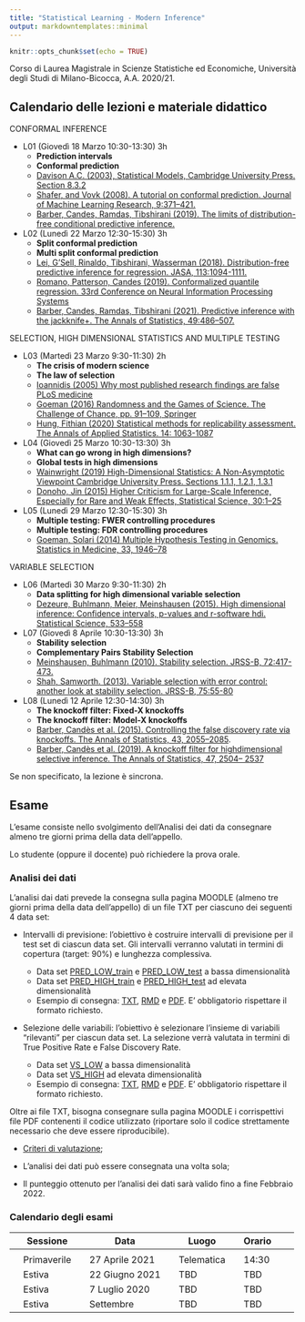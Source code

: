 ```yaml
---
title: "Statistical Learning - Modern Inference"
output: markdowntemplates::minimal
---
```


```r
knitr::opts_chunk$set(echo = TRUE)
```


Corso di Laurea Magistrale in Scienze Statistiche ed Economiche, Università degli Studi di Milano-Bicocca, A.A. 2020/21.


## Calendario delle lezioni e materiale didattico

CONFORMAL INFERENCE

* L01 (Giovedì 18 Marzo 10:30-13:30) 3h
   * **Prediction intervals**
   * **Conformal prediction**
   * [Davison A.C. (2003), Statistical Models, Cambridge University Press.  Section 8.3.2]()
   * [Shafer, and Vovk (2008). A tutorial on conformal prediction. Journal of Machine Learning
Research, 9:371–421.](https://jmlr.org/papers/volume9/shafer08a/shafer08a.pdf)
   * [Barber, Candes, Ramdas, Tibshirani (2019). The limits of distribution-free conditional predictive inference.](https://arxiv.org/pdf/1903.04684.pdf)

* L02 (Lunedì 22 Marzo 12:30-15:30) 3h
   * **Split conformal prediction**
   * **Multi split conformal prediction**
   * [Lei, G'Sell, Rinaldo, Tibshirani, Wasserman (2018). Distribution-free
predictive inference for regression. JASA, 113:1094-1111.](https://arxiv.org/pdf/1604.04173.pdf)
   * [Romano, Patterson, Candes (2019). Conformalized quantile regression. 33rd Conference on Neural Information Processing Systems](https://arxiv.org/pdf/1905.03222.pdf)
   * [Barber, Candes, Ramdas, Tibshirani (2021). Predictive inference with
the jackknife+. The Annals of Statistics, 49:486–507.](https://arxiv.org/pdf/1905.02928.pdf)

SELECTION, HIGH DIMENSIONAL STATISTICS AND MULTIPLE TESTING

* L03 (Martedì 23 Marzo 9:30-11:30) 2h
   * **The crisis of modern science**
   * **The law of selection**
   * [Ioannidis (2005) Why most published research findings are false
PLoS medicine]()
   * [Goeman (2016) Randomness and the Games of Science. The Challenge of Chance, pp. 91–109, Springer]()
   * [Hung, Fithian (2020) Statistical methods for replicability assessment. The Annals of Applied Statistics. 14: 1063-1087](https://arxiv.org/pdf/1903.08747.pdf)
   
* L04 (Giovedì 25 Marzo 10:30-13:30) 3h
   * **What can go wrong in high dimensions?**
   * **Global tests in high dimensions**
   * [Wainwright (2019) High-Dimensional Statistics: A Non-Asymptotic Viewpoint
Cambridge University Press. Sections 1.1.1, 1.2.1, 1.3.1]()
   * [Donoho, Jin (2015) Higher Criticism for Large-Scale Inference, Especially for Rare and Weak Effects, Statistical Science, 30:1–25](http://www.stat.cmu.edu/~jiashun/Research/Selected/HC-Review.pdf)
   
* L05 (Lunedì 29 Marzo 12:30-15:30) 3h
   * **Multiple testing: FWER controlling procedures**
   * **Multiple testing: FDR controlling procedures**
   * [Goeman, Solari (2014) Multiple Hypothesis Testing in Genomics. Statistics in Medicine, 33, 1946--78]()

VARIABLE SELECTION

* L06 (Martedì 30 Marzo 9:30-11:30) 2h 
   * **Data splitting for high dimensional variable selection**
   * [Dezeure, Buhlmann, Meier,  Meinshausen (2015). High dimensional
inference: Confidence intervals, p-values and r-software
hdi. Statistical Science, 533–558](https://arxiv.org/pdf/1408.4026.pdf)
   
* L07 (Giovedì 8 Aprile 10:30-13:30) 3h 
   * **Stability selection**
   * **Complementary Pairs Stability Selection**
   * [Meinshausen, Buhlmann (2010). Stability selection. JRSS-B, 72:417-473.](https://arxiv.org/pdf/0809.2932.pdf)
   * [Shah,  Samworth. (2013). Variable selection with error control: another look at
stability selection. JRSS-B,
75:55-80](http://www.statslab.cam.ac.uk/~rjs57/rssb_1034.pdf)
   
* L08 (Lunedì 12 Aprile 12:30-14:30) 3h 
   * **The knockoff filter: Fixed-X knockoffs**
   * **The knockoff filter: Model-X knockoffs**
   * [Barber,  Candès et al. (2015). Controlling the false discovery rate via knockoffs. The Annals of Statistics, 43, 2055–2085](https://arxiv.org/pdf/1404.5609.pdf).
   * [Barber, Candès et al. (2019). A knockoff filter for highdimensional
selective inference. The Annals of Statistics, 47, 2504–
2537](https://arxiv.org/pdf/1602.03574.pdf)

Se non specificato, la lezione è sincrona. 


## Esame
  
L’esame consiste nello svolgimento dell'Analisi dei dati da consegnare almeno tre giorni prima della data dell'appello. 
  
Lo studente (oppure il docente) può richiedere la prova orale.

### Analisi dei dati

L'analisi dai dati prevede la consegna sulla pagina MOODLE (almeno tre giorni prima della data dell'appello) di un file TXT per ciascuno dei seguenti 4 data set: 

* Intervalli di previsione: l'obiettivo è costruire intervalli di previsione per il test set di ciascun data set. Gli intervalli verranno valutati in termini di copertura (target: 90\%) e lunghezza complessiva.

   * Data set [PRED_LOW_train](docs/data/PRED_LOW_train.txt) e [PRED_LOW_test](docs/data/PRED_LOW_test.txt) a bassa dimensionalità
   * Data set [PRED_HIGH_train](docs/data/PRED_HIGH_train.txt) e [PRED_HIGH_test](docs/data/PRED_HIGH_test.txt) ad elevata dimensionalità 
   * Esempio di consegna: [TXT](docs/data/2575_PRED_LOW.txt), [RMD](docs/data/2575_PRED_LOW.Rmd) e [PDF](docs/data/2575_PRED_LOW.pdf). E' obbligatorio rispettare il formato richiesto. 

* Selezione delle variabili: l'obiettivo è selezionare l'insieme di variabili "rilevanti" per ciascun data set. La selezione verrà valutata in termini di True Positive Rate e False Discovery Rate. 

   * Data set [VS_LOW](docs/data/VS_LOW.txt) a bassa dimensionalità
   * Data set [VS_HIGH](docs/data/VS_HIGH.txt) ad elevata dimensionalità 
   * Esempio di consegna: [TXT](docs/data/2575_VS_HIGH.txt), [RMD](docs/data/2575_VS_HIGH.Rmd) e [PDF](docs/data/2575_VS_HIGH.pdf). E' obbligatorio rispettare il formato richiesto. 
   
   
Oltre ai file TXT, bisogna consegnare sulla pagina MOODLE i corrispettivi file PDF contenenti il codice utilizzato (riportare solo il codice strettamente necessario che deve essere riproducibile). 

* [Criteri di valutazione](docs/data/MI_dataanalysis.pdf);

* L'analisi dei dati può essere consegnata una volta sola;

* Il punteggio ottenuto per l'analisi dei dati sarà valido fino a fine Febbraio 2022. 


### Calendario degli esami

|| Sessione || Data || Luogo  || Orario ||
|-|-|-|-|-|-|-|-|-|-|
||  || ||  ||  || ||
|| Primaverile || 27 Aprile 2021 || Telematica || 14:30 ||
|| Estiva || 22 Giugno 2021 || TBD || TBD ||
|| Estiva || 7 Luglio 2020 || TBD || TBD ||
|| Estiva || Settembre || TBD || TBD ||



